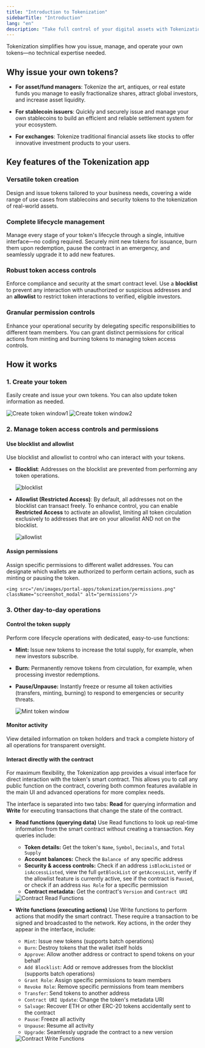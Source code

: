```yaml
---
title: "Introduction to Tokenization"
sidebarTitle: "Introduction"
lang: "en"
description: "Take full control of your digital assets with Tokenization. It simplifies how you issue, manage, and operate your own tokens."
---
```


Tokenization simplifies how you issue, manage, and operate your own tokens—no technical expertise needed.

## Why issue your own tokens?

- **For asset/fund managers**: Tokenize the art, antiques, or real estate funds you manage to easily fractionalize shares, attract global investors, and increase asset liquidity.

- **For stablecoin issuers**: Quickly and securely issue and manage your own stablecoins to build an efficient and reliable settlement system for your ecosystem.

- **For exchanges**: Tokenize traditional financial assets like stocks to offer innovative investment products to your users.

## Key features of the Tokenization app

### Versatile token creation
Design and issue tokens tailored to your business needs, covering a wide range of use cases from stablecoins and security tokens to the tokenization of real-world assets.

### Complete lifecycle management
Manage every stage of your token's lifecycle through a single, intuitive interface—no coding required. Securely mint new tokens for issuance, burn them upon redemption, pause the contract in an emergency, and seamlessly upgrade it to add new features.

### Robust token access controls
Enforce compliance and security at the smart contract level. Use a **blocklist** to prevent any interaction with unauthorized or suspicious addresses and an **allowlist** to restrict token interactions to verified, eligible investors.

### Granular permission controls
Enhance your operational security by delegating specific responsibilities to different team members. You can grant distinct permissions for critical actions from minting and burning tokens to managing token access controls.

## How it works

### 1. Create your token
Easily create and issue your own tokens. You can also update token information as needed.

<img src="/en/images/portal-apps/tokenization/create-token1.png" className="screenshot_modal" alt="Create token window1"/>

<img src="/en/images/portal-apps/tokenization/create-token2.png" className="screenshot_modal" alt="Create token window2"/>

### 2. Manage token access controls and permissions

#### Use blocklist and allowlist

Use blocklist and allowlist to control who can interact with your tokens.

- **Blocklist**: Addresses on the blocklist are prevented from performing any token operations.

    <img src="/en/images/portal-apps/tokenization/blocklist.png" className="screenshot_modal" alt="blocklist"/>

- **Allowlist (Restricted Access)**: By default, all addresses not on the blocklist can transact freely. To enhance control, you can enable **Restricted Access** to activate an allowlist, limiting all token circulation exclusively to addresses that are on your allowlist AND not on the blocklist.

    <img src="/en/images/portal-apps/tokenization/allowlist.png" className="screenshot_modal" alt="allowlist"/>

#### Assign permissions
Assign specific permissions to different wallet addresses. You can designate which wallets are authorized to perform certain actions, such as minting or pausing the token.

    <img src="/en/images/portal-apps/tokenization/permissions.png" className="screenshot_modal" alt="permissions"/>

### 3. Other day-to-day operations

#### Control the token supply

Perform core lifecycle operations with dedicated, easy-to-use functions:
- **Mint:** Issue new tokens to increase the total supply, for example, when new investors subscribe.
- **Burn:** Permanently remove tokens from circulation, for example, when processing investor redemptions.
- **Pause/Unpause:** Instantly freeze or resume all token activities (transfers, minting, burning) to respond to emergencies or security threats.

    <img src="/en/images/portal-apps/tokenization/mint.png" className="screenshot_modal" alt="Mint token window"/>

#### Monitor activity

View detailed information on token holders and track a complete history of all operations for transparent oversight.

#### Interact directly with the contract

For maximum flexibility, the Tokenization app provides a visual interface for direct interaction with the token's smart contract. This allows you to call any public function on the contract, covering both common features available in the main UI and advanced operations for more complex needs.

The interface is separated into two tabs: **Read** for querying information and **Write** for executing transactions that change the state of the contract.

- **Read functions (querying data)**
    Use Read functions to look up real-time information from the smart contract without creating a transaction. Key queries include:
    - **Token details:** Get the token's `Name`, `Symbol`, `Decimals`, and `Total Supply`
    - **Account balances:** Check the `Balance of` any specific address
    - **Security & access controls:** Check if an address `isBlockListed` or `isAccessListed`, view the full `getBlockList` or `getAccessList`, verify if the allowlist feature is currently active, see if the contract is `Paused`, or check if an address `Has Role` for a specific permission
    - **Contract metadata:** Get the contract's `Version` and `Contract URI`
    <img src="/en/images/portal-apps/tokenization/function-read.png" className="screenshot_modal" alt="Contract Read Functions"/>

- **Write functions (executing actions)**
    Use Write functions to perform actions that modify the smart contract. These require a transaction to be signed and broadcasted to the network. Key actions, in the order they appear in the interface, include:
    - `Mint`: Issue new tokens (supports batch operations)
    - `Burn`: Destroy tokens that the wallet itself holds
    - `Approve`: Allow another address or contract to spend tokens on your behalf
    - `Add Blocklist`: Add or remove addresses from the blocklist (supports batch operations)
    - `Grant Role`: Assign specific permissions to team members
    - `Revoke Role`: Remove specific permissions from team members
    - `Transfer`: Send tokens to another address
    - `Contract URI Update`: Change the token's metadata URI
    - `Salvage`: Recover ETH or other ERC-20 tokens accidentally sent to the contract
    - `Pause`: Freeze all activity
    - `Unpause`: Resume all activity
    - `Upgrade`: Seamlessly upgrade the contract to a new version
    <img src="/en/images/portal-apps/tokenization/function-write.png" className="screenshot_modal" alt="Contract Write Functions"/>

